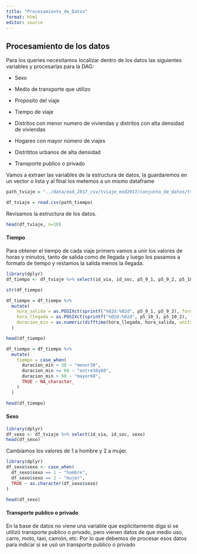 ```yaml
---
title: "Procesamiento_de_Datos"
format: html
editor: source
---
```


## Procesamiento de los datos

Para los queries necesitamos localizar dentro de los datos las siguientes variables y procesarlas para la DAG:

-   Sexo

-   Medio de transporte que utilizo

-   Proposito del viaje

-   Tiempo de viaje

-   Distritos con menor numero de viviendas y distritos con alta densidad de viviendas

-   Hogares con mayor número de viajes

-   Distrititos urbanos de alta densidad

-   Transporte publico o privado

Vamos a extraer las variables de la estructura de datos, la guardaremos en un vector o lista y al final los metemos a un mismo dataframe

```r
path_tviaje = "../data/eod_2017_csv/tviaje_eod2017/conjunto_de_datos/tviaje.csv"

df_tviaje = read.csv(path_tiempo)
```
Revisamos la estructura de los datos.
```r
head(df_tviaje, n=10)
```

#### Tiempo

Para obtener el tiempo de cada viaje primero vamos a unir los valores de horas y minutos, tanto de salida como de llegada y luego los pasamos a formato de tiempo y restamos la salida menos la llegada.

```r
library(dplyr)
df_tiempo <- df_tviaje %>% select(id_via, id_soc, p5_9_1, p5_9_2, p5_10_1, p5_10_2)
```

```r
str(df_tiempo)
```

```r
df_tiempo = df_tiempo %>%
  mutate(
    hora_salida = as.POSIXct(sprintf("%02d:%02d", p5_9_1, p5_9_2), format = "%H:%M"),
    hora_llegada = as.POSIXct(sprintf("%02d:%02d", p5_10_1, p5_10_2), format = "%H:%M"),
    duracion_min = as.numeric(difftime(hora_llegada, hora_salida, units = "mins"))
  )
```

```r
head(df_tiempo)
```

```r
df_tiempo = df_tiempo %>%
  mutate(
    tiempo = case_when(
      duracion_min < 30 ~ "menor30",
      duracion_min <= 60 ~ "entre30y60",
      duracion_min > 60 ~ "mayor60",
      TRUE ~ NA_character_
    )
  )
```

```r
head(df_tiempo)
```
#### Sexo

```r
library(dplyr)
df_sexo <- df_tviaje %>% select(id_via, id_soc, sexo)
head(df_sexo)
```

Cambiamos los valores de 1 a hombre y 2 a mujer.

```r
library(dplyr)
df_sexo$sexo <- case_when(
  df_sexo$sexo == 1 ~ "hombre",
  df_sexo$sexo == 2 ~ "mujer",
  TRUE ~ as.character(df_sexo$sexo)
)
```

```r
head(df_sexo)
```

#### Transporte publico o privado

En la base de datos no viene una variable que explicitamente diga si se utilizó transporte publico o privado, pero vienen datos de que medio uso, carro, moto, taxi, camión, etc. Por lo que debemos de procesar esos datos para indicar si se usó un transporte publico o privado

```r

```

